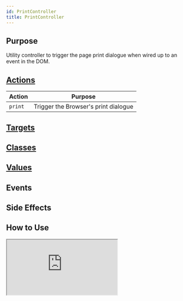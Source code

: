 ```yaml
---
id: PrintController
title: PrintController
---
```




## Purpose

Utility controller to trigger the page print dialogue when wired up to an event in the DOM.


## [Actions](https://stimulus.hotwire.dev/reference/actions)

| Action  | Purpose                              |
|---------|--------------------------------------|
| `print` | Trigger the Browser's print dialogue |

## [Targets](https://stimulus.hotwire.dev/reference/targets)
<NoTargets/>

## [Classes](https://stimulus.hotwire.dev/reference/classes)
<NoClasses/>

## [Values](https://stimulus.hotwire.dev/reference/values)
<NoValues/>

## Events
<NoEvents/>

## Side Effects
<NoSideEffects/>


## How to Use

<iframe
  src="https://stimulus-library.netlify.app/controllers/print_controller.html"
  style={{width: "100%", height: "500px", border: "0", borderRadius: "4px", overflow: "hidden"}}
  sandbox="allow-forms allow-modals allow-popups allow-presentation allow-same-origin allow-scripts"
/>


